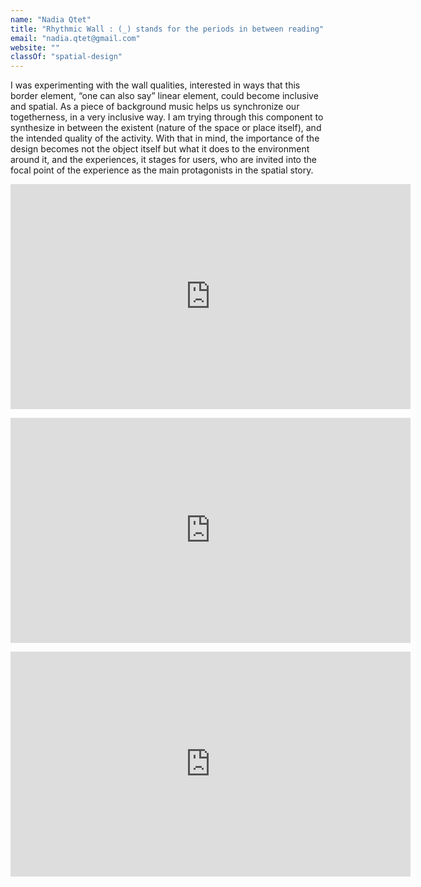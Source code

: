 ```yaml
---
name: "Nadia Qtet"
title: "Rhythmic Wall : (_) stands for the periods in between reading"
email: "nadia.qtet@gmail.com"
website: ""
classOf: "spatial-design"
---
```







<!-- It_is_about_awall__,thatcontemplates_time___.<br>
Aspatial_object__,thatsynchronizes_withthe_activity____.<br>
Bringingup_andrevealing__,<br>
therhythm_ofthe_existent__,andthe_intended__spatialqualities. -->


I was experimenting with the wall qualities, interested in ways that this border element, “one can also say” linear element, could become inclusive and spatial.
As a piece of background music helps us synchronize our togetherness, in a very inclusive way. I am trying through this component to synthesize in between the existent (nature of the space or place itself), and the intended quality of the activity. 
With that in mind, the importance of the design becomes not the object itself but what it does to the environment around it, and the experiences, it stages for users, who are invited into the focal point of the experience as the main protagonists in the spatial story.  

<ImageZoom
  preview={preview171}
  zoom={zoom171}
  caption="Dynamic Path, inviting installation."
/>

<iframe src="https://player.vimeo.com/video/425223477?title=0&byline=0&portrait=0" width="640" height="360" frameborder="0" allow="autoplay; fullscreen" allowfullscreen></iframe>

<ImageZoom
  preview={preview172}
  zoom={zoom172}
  caption="Playful Space, festive, attractive."
/>

<iframe src="https://player.vimeo.com/video/425223500?title=0&byline=0&portrait=0" width="640" height="360" frameborder="0" allow="autoplay; fullscreen" allowfullscreen></iframe>

<ImageZoom
  preview={preview173}
  zoom={zoom173}
  caption="Meditative Spot, contemplative."
/>

<iframe src="https://player.vimeo.com/video/425223444?title=0&byline=0&portrait=0" width="640" height="360" frameborder="0" allow="autoplay; fullscreen" allowfullscreen></iframe>

   